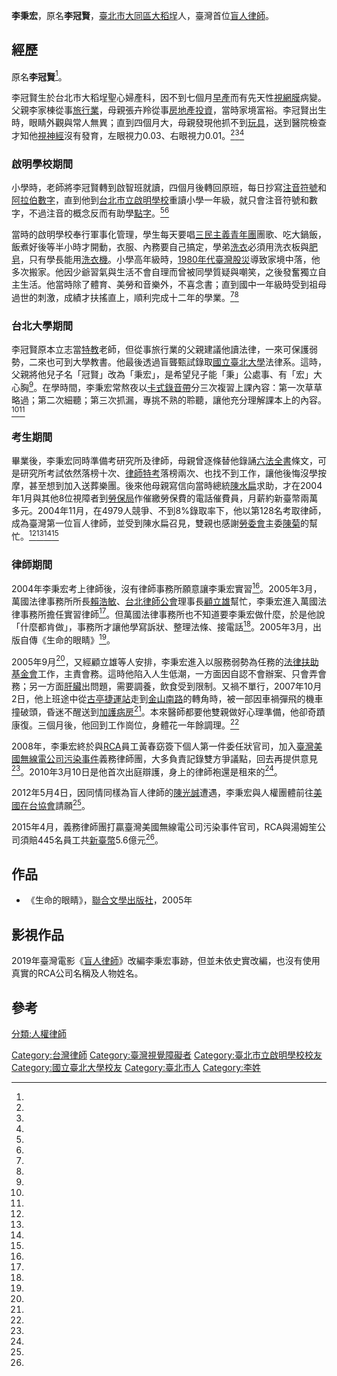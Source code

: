 {{noteTA|1=zh-hans:台; zh-hant:臺;}}
{{Infobox_officeholder
| name = 李秉宏
| image name =
| width = 
| now =
| period = 
| sex = 男 
| nationality= {{ROC}}
| native place =
| date of birth = {{birth date and age|1979|03|14}}
| spouse = 
| relatives =
| children  =
| place of birth = {{ROC-TW}}[[臺北市|臺北市]][[大同區_(臺北市)|大同區]]聖心婦產科
| religion = 
| educate = 
*臺北市立啟明學校小學部
*臺北市立啟明學校國中部
*臺北市立啟明學校高中部
*[[國立臺北大學|國立臺北大學]]法律學系
| past = 
*[[勞工保險局|勞工保險局]]電話催費員
*[[萬國法律事務所|萬國法律事務所]]實習律師
*[[法律扶助基金會|法律扶助基金會]]律師
*[[臺灣美國無線電公司污染事件|臺灣美國無線電公司污染事件]]律師團成員
| work = 
*《生命的眼睛》
}}

'''李秉宏'''{{BD|1979年|3月14日|||}}，原名'''李冠賢'''，[[臺北市|臺北市]][[大同區_(臺北市)|大同區]][[大稻埕|大稻埕]]人，臺灣首位[[盲人|盲人]][[律師|律師]]。

==經歷==
原名'''李冠賢'''<ref name="蘋果日報2"/>。

李冠賢生於台北市大稻埕聖心婦產科，因不到七個月[[早產|早產]]而有先天性[[視網膜|視網膜]]病變。父親李家棟從事[[旅行業|旅行業]]，母親張卉羚從事[[房地產|房地產]][[投資|投資]]，當時家境富裕。李冠賢出生時，眼睛外觀與常人無異；直到四個月大，母親發現他抓不到[[玩具|玩具]]，送到醫院檢查才知他[[視神經|視神經]]沒有發育，左眼視力0.03、右眼視力0.01。<ref name="生命的眼睛"/><ref name="人間福報"/><ref name="蘋果日報"/>

===啟明學校期間===
小學時，老師將李冠賢轉到啟智班就讀，四個月後轉回原班，每日抄寫[[注音符號|注音符號]]和[[阿拉伯數字|阿拉伯數字]]，直到他到[[台北市立啟明學校|台北市立啟明學校]]重讀小學一年級，就只會注音符號和數字，不過注音的概念反而有助學[[點字|點字]]。<ref name="生命的眼睛"/><ref name="人間福報"/>

當時的啟明學校奉行軍事化管理，學生每天要唱[[三民主義青年團|三民主義青年團]]團歌、吃大鍋飯，飯煮好後等半小時才開動，衣服、內務要自己搞定，學弟[[洗衣|洗衣]]必須用洗衣板與[[肥皂|肥皂]]，只有學長能用[[洗衣機|洗衣機]]。小學高年級時，[[1980年代臺灣|1980年代臺灣]][[股災|股災]]導致家境中落，他多次搬家。他因少爺習氣與生活不會自理而曾被同學質疑與嘲笑，之後發奮獨立自主生活。他當時除了體育、美勞和音樂外，不喜念書；直到國中一年級時受到祖母過世的刺激，成績才扶搖直上，順利完成十二年的學業。<ref name="生命的眼睛"/><ref name="人間福報"/>

===台北大學期間===
李冠賢原本立志當[[特教|特教]]老師，但從事旅行業的父親建議他讀法律，一來可保護弱勢，二來也可到大學教書。他最後透過盲聾甄試錄取[[國立臺北大學|國立臺北大學]]法律系。這時，父親將他兒子名「冠賢」改為「秉宏」，是希望兒子能「秉」公處事、有「宏」大心胸<ref name="蘋果日報2"/>。在學時間，李秉宏常熬夜以[[卡式錄音帶|卡式錄音帶]]分三次複習上課內容：第一次草草略過；第二次細聽；第三次抓漏，專挑不熟的聆聽，讓他充分理解課本上的內容。<ref name="生命的眼睛"/><ref name="人間福報"/>

===考生期間===
畢業後，李秉宏同時準備考研究所及律師，母親曾逐條替他錄誦[[六法全書|六法全書]]條文，可是研究所考試依然落榜十次、[[律師特考|律師特考]]落榜兩次、也找不到工作，讓他後悔沒學按摩，甚至想到加入送葬樂團。後來他母親寫信向當時總統[[陳水扁|陳水扁]]求助，才在2004年1月與其他8位視障者到[[勞動部勞工保險局|勞保局]]作催繳勞保費的電話催費員，月薪約新臺幣兩萬多元。2004年11月，在4979人競爭、不到8%錄取率下，他以第128名考取律師，成為臺灣第一位盲人律師，並受到陳水扁召見，雙親也感謝[[勞委會|勞委會]]主委[[陳菊|陳菊]]的幫忙。<ref name="蘋果日報2"/><ref name="生命的眼睛"/><ref name="新台灣"/><ref name="聯合報"/>

===律師期間===
2004年李秉宏考上律師後，沒有律師事務所願意讓李秉宏實習<ref name="中國時報"/>。2005年3月，萬國法律事務所所長[[賴浩敏|賴浩敏]]、[[台北律師公會|台北律師公會]]理事長[[顧立雄|顧立雄]]幫忙，李秉宏進入萬國法律事務所擔任實習律師<ref name="新台灣"/>。但萬國法律事務所也不知道要李秉宏做什麼，於是他說「什麼都肯做」，事務所才讓他學寫訴狀、整理法條、接電話<ref name="蘋果日報"/>。2005年3月，出版自傳《生命的眼睛》<ref name="生命的眼睛"/>。

{{Quote box| align = right | quoted = true | bgcolor = #FFFFF0  | quote =
<div style="text-align: left;">曾經有許多人問我，如果有機會，我最大的心願是否就是看一眼這個世界的景色。</div>
<div style="text-align: left;">面對這樣的問題，我總是想起一個和我一樣、同在黑暗中摸索世界的西藏僧人所說的話。</div> 
<div style="text-align: left;">他說：「我一出生，世界便是以黑暗的形貌出現；而在黑暗中，我看到的更多。」</div> 
<div style="text-align: right;">李秉宏</div>
| source =《生命的眼睛》 }}

2005年9月<ref name="蘋果日報"/>，又經顧立雄等人安排，李秉宏進入以服務弱勢為任務的[[法律扶助基金會|法律扶助基金會]]工作，主責會務。這時他陷入人生低潮，一方面因自認不會辦案、只會弄會務；另一方面[[肝臟|肝臟]]出問題，需要調養，飲食受到限制。又禍不單行，2007年10月2日，他上班途中從[[古亭捷運站|古亭捷運站]]走到[[金山南路|金山南路]]的轉角時，被一部因車禍彈飛的機車撞破頭，昏迷不醒送到[[加護病房|加護病房]]<ref name="華視新聞"/>。本來醫師都要他雙親做好心理準備，他卻奇蹟康復。三個月後，他回到工作崗位，身體花一年餘調理。<ref name="人間福報"/>

2008年，李秉宏終於與[[RCA|RCA]]員工黃春窈簽下個人第一件委任狀官司，加入[[臺灣美國無線電公司污染事件|臺灣美國無線電公司污染事件]]義務律師團，大多負責記錄雙方爭議點，回去再提供意見<ref name="國語日報"/>。2010年3月10日是他首次出庭辯護，身上的律師袍還是租來的<ref name="蘋果日報3"/>。

2012年5月4日，因同情同樣為盲人律師的[[陳光誠|陳光誠]]遭遇，李秉宏與人權團體前往[[美國在台協會|美國在台協會]]請願<ref name="新頭殼"/>。

2015年4月，義務律師團打贏臺灣美國無線電公司污染事件官司，RCA與湯姆笙公司須賠445名員工共[[新臺幣|新臺幣]]5.6億元<ref name="風傳媒"/>。

==作品==
*《生命的眼睛》，[[聯合文學|聯合文學出版社]]，2005年

==影視作品==
2019年臺灣電影《[[盲人律師|盲人律師]]》改編李秉宏事跡，但並未依史實改編，也沒有使用真實的RCA公司名稱及人物姓名。

==參考==
{{portal box|人物|台灣|身心障礙}}
{{reflist|2|refs=
<ref name="生命的眼睛">{{cite book |author=李秉宏|title=《生命的眼睛》|date=2005-03-15|publisher=聯合文學出版社|location=台灣|language=zh-tw |isbn=9575225236}}</ref>

<ref name="聯合報">{{Cite web|url=http://www.ntpu.edu.tw/ntpuhistory/Article/article-more.php?cid=8&id=105|title=視障律師李秉宏 用所學助弱勢|language=zh-tw|publisher=《[[聯合報|聯合報]]》|author=張錦弘|date=2012-08-01|accessdate=2015-04-26|archive-date=2016-03-04|archive-url=https://web.archive.org/web/20160304191433/http://www.ntpu.edu.tw/ntpuhistory/Article/article-more.php?cid=8&id=105|dead-url=no}}</ref>

<ref name="新台灣">{{Cite web|url=http://www.newtaiwan.com.tw/bulletinview.jsp?bulletinid=22093|title=視障李秉宏 用手杖走律師路|language=zh-tw|publisher=《[[新台灣新聞週刊|新台灣新聞週刊]]》第482期|author=林修卉|date=2005-06-01|accessdate=2015-04-26}}{{dead link|date=2018年3月 |bot=InternetArchiveBot |fix-attempted=yes }}</ref>

<ref name="中國時報">{{Cite web|url=|title=全盲律師 李秉宏覓職碰壁 被迫回書堆|language=zh-tw|publisher=《[[中國時報|中國時報]]》|author=[[何博文|何博文]]|date=2005-01-11|accessdate=2015-04-26}}</ref>

<ref name="人間福報">{{Cite web|url=http://www.merit-times.com.tw/NewsPage.aspx?unid=320389|title=為植物人家屬加油打氣 盲人律師李秉宏談永不放棄|language=zh-tw|publisher=《[[人間福報|人間福報]]》|author=李祖翔|date=2013-09-14|accessdate=2015-04-26|archive-date=2016-04-23|archive-url=https://web.archive.org/web/20160423065404/http://www.merit-times.com.tw/NewsPage.aspx?unid=320389|dead-url=no}}</ref>

<ref name="蘋果日報">{{Cite web|url=http://www.appledaily.com.tw/appledaily/article/headline/20131124/35460082/|title=盲律師聽讀打字 接案拼勝|language=zh-tw|publisher=《[[台灣蘋果日報|台灣蘋果日報]]》|author=許麗珍|date=2013-11-24|accessdate=2015-04-26|archive-date=2016-03-04|archive-url=https://web.archive.org/web/20160304130303/http://www.appledaily.com.tw/appledaily/article/headline/20131124/35460082/|dead-url=no}}</ref>

<ref name="蘋果日報2">{{Cite web|url=http://www.appledaily.com.tw/appledaily/article/headline/20041105/1358595/|title=擊敗四千多人 盲人考上律師|language=zh-tw|publisher=《台灣蘋果日報》|author=徐珮君、陳鳳蘭|date=2013-11-24|accessdate=2015-04-26|archive-date=2016-04-20|archive-url=https://web.archive.org/web/20160420185256/http://www.appledaily.com.tw/appledaily/article/headline/20041105/1358595/|dead-url=no}}</ref>

<ref name="蘋果日報3">{{Cite web|url=http://www.appledaily.com.tw/realtimenews/article/new/20150418/594856/|title=打贏首場也是唯一案 盲人律師曾後悔這條路|language=zh-tw|publisher=《台灣蘋果日報》即時新聞|author=即時新聞中心|date=2015-04-08|accessdate=2015-04-26|archive-date=2016-04-20|archive-url=https://web.archive.org/web/20160420174257/http://www.appledaily.com.tw/realtimenews/article/new/20150418/594856/|dead-url=no}}</ref>

<ref name="華視新聞">{{Cite web|url=http://news.cts.com.tw/cts/society/200710/200710030231859.html|title=遭車禍波及 盲人律師顱內出血|language=zh-tw|publisher=[[華視新聞|華視新聞]]|author=尤淑嬿、何孟倫|date=2007-10-03|accessdate=2015-04-26|archive-date=2016-03-10|archive-url=https://web.archive.org/web/20160310103441/http://news.cts.com.tw/cts/society/200710/200710030231859.html|dead-url=no}}</ref>

<ref name="風傳媒">{{Cite web|url=http://www.storm.mg/article/46649|title=台版《永不妥協》 盲人律師李秉宏力抗RCA勝訴|language=zh-tw|publisher=[[風傳媒|風傳媒]]|author=陳俐潔|date=2015-04-17|accessdate=2015-04-26|archive-date=2016-06-17|archive-url=https://web.archive.org/web/20160617081439/http://www.storm.mg/article/46649|dead-url=no}}</ref>

<ref name="國語日報">{{Cite web|url=https://www.mdnkids.com/info/news/content.asp?Serial_NO=92872|title=視障律師李秉宏 捍衛RCA受害者權益|language=zh-tw|publisher=《[[國語日報|國語日報]]》|author=王詣-{筑}-|date=2015-04-22|accessdate=2015-04-26}}</ref>

<ref name="新頭殼">{{Cite web|url=http://history.n.yam.com/newtalk/china/201205/20120504366679.html|title=同是盲律師 台灣李秉宏聲援陳光誠|language=zh-tw|publisher=[[新頭殼|新頭殼]]|author=林朝億|date=2012-05-04|accessdate=2015-04-26|archive-date=2016-04-28|archive-url=https://web.archive.org/web/20160428082245/http://history.n.yam.com/newtalk/china/201205/20120504366679.html|dead-url=no}}</ref>

}}

[[Category:台灣律師|Category:台灣律師]]
[[Category:臺灣視覺障礙者|Category:臺灣視覺障礙者]]
[[Category:臺北市立啟明學校校友|Category:臺北市立啟明學校校友]]
[[Category:國立臺北大學校友|Category:國立臺北大學校友]]
[[Category:臺北市人|Category:臺北市人]]
[[Category:李姓|Category:李姓]]
[[分類:人權律師|分類:人權律師]]